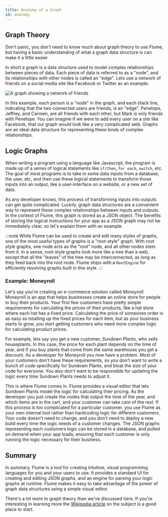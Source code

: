 ```yaml
---
title: Anatomy of a Graph
id: anatomy
---
```


## Graph Theory

Don't panic, you don't need to know much about graph theory to use Flume, but having a basic understanding of what a graph data structure is can make it a little easier.

In short a graph is a data structure used to model complex relationships between pieces of data. Each piece of data is referred to as a "node", and its relationships with other nodes is called an "edge". Lets use a network of friends on a social media site like Facebook or Twitter as an example:

![A graph showing a network of friends](/img/friends-graph.svg)

In this example, each person is a "node" in the graph, and each black line, indicating that the two connected users are friends, is an "edge". Penelope, Jeffrey, and Carmen, are all friends with each other, but Mark is only friends with Penelope. You can imagine if we were to add every user on a site like Facebook, that our graph would look like a very complicated web. Graphs are an ideal data structure for representing these kinds of complex relationships.

## Logic Graphs

When writing a program using a language like Javascript, the program is made up of a series of logical statements like `if/then`, `for each`, `switch`, etc. The goal of most programs is to take in some data inputs from a database, the user, etc, and then use these logical statements to transform those inputs into an output, like a user-interface on a website, or a new set of data.

As any developer knows, this process of transforming inputs into outputs can get quite complicated. Luckily, graph data structures are a convenient way to represent these complex relationships between inputs and outputs. In the context of Flume, this graph is stored as a JSON object. The benefits of storing the logical instructions for your app as a JSON graph may not be immediately clear, so let's explain them with an example.

:::note
While Flume can be used to create and edit many styles of graphs, one of the most useful types of graphs is a "root-style" graph. With root style graphs, one node acts as the "root" node, and all other nodes stem from it. In a sense, root-style graphs look more like a tree than a web, except that all the "leaves" of the tree may be interconnected, as long as they feed back into the root node. Flume ships with a `RootEngine` for efficiently resolving graphs built in this style.
:::

### Example: Moneyroll

Let's say you're creating an e-commerce solution called _Moneyroll_. Moneyroll is an app that helps businesses create an online store for people to buy their products. Your first few customers have pretty simple requirements for calculating the prices of their products, like a hat store where each hat has a fixed price. Calculating the price of someones order is as easy as totalling up the fixed prices for each item, but as your business starts to grow, you start getting customers who need more complex logic for calculating product prices.

For example, lets say you get a new customer, _Sundown Plants_, who sells houseplants. In this case, the price for each plant depends on the time of year, and if you buy plants that come from the same warehouse you get a discount. As a developer for Moneyroll you now have a problem. Most of your customers don't have these requirements, so you don't want to write a bunch of code specifically for Sundown Plants, and bloat the size of your code for everyone. You also don't want to be responsible for updating the logic every time Sundown Plants needs to adjust it.

This is where Flume comes in. Flume provides a visual editor that lets Sundown Plants model the logic for calculating their pricing. As the developer you just create the nodes that output the time of the year, and which items are in the cart, and your customer can take care of the rest. If this process is too complicated for a particular customer, you use Flume as your own internal tool rather than hardcoding logic for different customers. Your code doesn't need to change, and you don't need to deploy a new build every time the logic needs of a customer changes. The JSON graphs representing each customers logic can be stored in a database, and pulled on demand when your app loads, ensuring that each customer is only running the logic necessary for their business.

## Summary

In summary, Flume is a tool for creating intuitive, visual programming languages for you and your users to use. It provides a standard UI for creating and editing JSON graphs, and an engine for parsing your logic graphs at runtime. Flume makes it easy to take advantage of the power of graph data structures using a simple visual editor.

There's a lot more to graph theory than we've discussed here. If you're interesting in learning more the [Wikipedia article](https://en.wikipedia.org/wiki/Graph_theory) on the subject is a good place to start.
